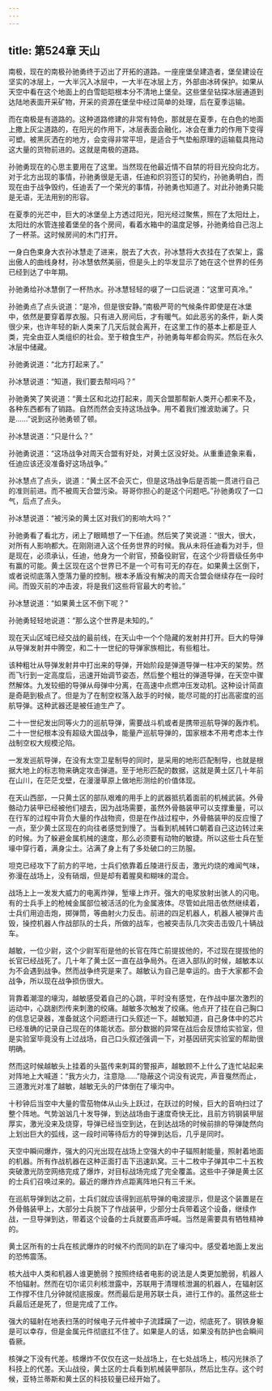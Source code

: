 ```yaml
---
---
---
```

title: 第524章 天山
---



南极，现在的南极孙驰勇终于迈出了开拓的道路。一座座堡垒建造者，堡垒建设在坚实的冰层上，一大半沉入冰层中，一大半在冰层上方，外部由冰砖保护。如果从天空中看在这个地面上的白雪皑皑根本分不清地上堡垒。这些堡垒钻探冰层通道到达陆地表面开采矿物，开采的资源在堡垒中经过简单的处理，后在夏季运输。

而在南极是有道路的。这种道路修建的非常有特色，那就是在夏季，在白色的地面上撒上灰尘道路的，在阳光的作用下，冰层表面会融化，冰会在重力的作用下变得可塑。被黑灰洒在的地方，会变得非常平坦，是适合于气垫船原理的运输载具拖动这大量的货物前进的。这就是南极的道路。

孙驰勇现在的心思主要用在了这里。当然现在他最近情不自禁的将目光投向北方。对于北方出现的事情，孙驰勇很是无语，任迪和炽羽签订的契约，孙驰勇明白，而现在由于战争毁约，任迪丢了一个荣光的事情，孙驰勇也知道了。对此孙驰勇只能是无语，无法用别的形容。

在夏季的光芒中，巨大的冰堡垒上方透过阳光，阳光经过聚焦，照在了太阳灶上，太阳灶的水管连接着堡垒的各个房间，看着水箱中的温度足够，孙驰勇给自己泡上了一杯茶。这时候房间的木门打开。

一身白色束身大衣孙冰慧走了进来，脱去了大衣，孙冰慧将大衣挂在了衣架上，露出傲人的曲线身材，孙冰慧依然美丽，但是头上的华发显示了她在这个世界的任务已经到达了中年期。

孙驰勇给孙冰慧倒了一杯热水。孙冰慧轻轻的啜了一口后说道：“这里可真冷。”

孙驰勇点了点头说道：“是冷，但是很安静。”南极严苛的气候条件即使是在冰堡中，依然是要穿着厚衣服。只有进入房间后，才有暖气。如此恶劣的条件，新人类很少来，也许年轻的新人类来了几天后就会离开，在这里工作的基本上都是亚人类，完全由亚人类组织的社会。至于粮食生产，孙驰勇每年都会购买。然后在永久冰层中储藏。

孙驰勇说道：“北方打起来了。”

孙冰慧说道：“知道，我们要去帮吗吗？”

孙驰勇笑了笑说道：“黄土区和北边打起来，周天合盟那帮新人类开心都来不及，各种东西都有了销路。自然而然会支持这场战争。用不着我们推波助澜了。只是……”说到这孙驰勇顿了顿。

孙冰慧说道：“只是什么？”

孙驰勇说道：“这场战争对周天合盟有好处，对黄土区没好处。从重重迹象来看，任迪应该还没准备好这场战争。”

孙冰慧点了点头，说道：“黄土区不会灭亡，但是这场战争后是否能一贯进行自己的准则前进。而不被周天合盟污染。哥哥你担心的是这个问题吧。”孙驰勇叹了一口气，后点了点头。

孙冰慧说道：“被污染的黄土区对我们的影响大吗？”

孙驰勇看了看北方，闭上了眼睛想了一下任迪。然后笑了笑说道：“很大，很大，对所有人影响都大。在刚刚进入这个任务世界的时候。我从未将任迪看为对手，但是现在，必须承认，任迪，他身为一个尉官，预备役尉官，在这个少将晋级任务中有赢的可能。黄土区现在这个世界已不是一个可有可无的存在。如果黄土区倒下，或者说彻底落入堕落力量的控制。根本矛盾没有解决的周天合盟会继续存在一段时间。而毁灭前的冲击波，将是我们这些将官最大的考验。”

孙冰慧说道：“如果黄土区不倒下呢？”

孙驰勇轻轻地说道：“那么这个世界是未知的。”

现在天山区域已经交战的最前线，在天山中一个个隐藏的发射井打开。巨大的导弹从导弹发射井中腾空，和二十一世纪的导弹家族相比，有些粗壮。

该种粗壮从导弹发射井中打出来的导弹，开始阶段是弹道导弹一柱冲天的架势。然而飞行到一定高度后，迅速开始调节姿态，然后整个粗壮的弹道导弹，在天空中骤然解体。九发较细的导弹从母弹中分离，在高速中点燃冲压发动机。这种设计简直是奇葩到极点了。但是为了在制空权落入敌手的时候，能尽可能的打出高密度的巡航导弹。这种武器还是被任迪生产了。

二十一世纪发出同等火力的巡航导弹，需要战斗机或者是携带巡航导弹的轰炸机。二十一世纪根本没有超级大国战争，能量产巡航导弹的，国家根本不用考虑本土作战制空权大规模沦陷。

一发发巡航导弹，在没有太空卫星制导的同时，是采用的地形匹配制导，也就是根据大地上的标志物来确定攻击弹道。至于地形匹配的数据，这就是黄土区几十年前在山川，在茫茫戈壁，在漫漫草原上做地形测绘的价值体现。

在天山西部，一只黄土区的部队艰难的用手上的武器抵抗着面前的机械武装。外骨骼动力装甲已经被他们褪去，因为战场需要，虽然外骨骼装甲可以支撑重量，可以在行军的过程中背负大量的作战物资，但是在作战过程中，外骨骼装甲的反应慢了一点，至少黄土区现在的向往者感觉到慢了。当看到机械转口朝着自己这边转过来的时候。为了躲避金属机械的速度，那么必须要有动物的敏捷。所以这些士兵在堑壕中穿行着，满身尘土。沾满了身上有了多处破口的三防服。

坦克已经攻下了前方的平地，士兵们依靠着丘陵进行反击，激光灼烧的难闻气味，弥漫在战场上，没有硝烟，但是却有着腥臭和糊味的混合。

战场上上一发发大威力的电离炸弹，堑壕上炸开。强大的电浆放射出骇人的闪电。有的士兵手上的枪械金属部位被活活的化为金属液体。尽管如此阻击依然继续着，士兵们用迫击炮，掷弹筒，等曲射火力反击。前进的四足机器人，机器人被弹片击毁，操控机器人作战部队的士兵，所做的战车，也被突击队几次突击击毁几十辆战车。

越敏，一位少尉，这个少尉军衔是他的长官在阵亡前提拔他的，不过现在提拔他的长官已经战死了。几十年了黄土区一直在战争局外。在进入部队的时候，越敏本以为不会遇到战争。然而战争终究是来了。越敏认为自己是幸运的。由于大家都不会战争，所以现在战争损伤很大。

背靠着潮湿的壕沟，越敏感受着自己的心跳，平时没有感觉，在作战中屡次激烈的运动中，心跳剧烈传来刺激的绞痛。越敏多次触发了绞痛。他点开了挂在自己胸口的信息记录器，准备就这个问题进行口头叙述一下。越敏知道，自己身体中的芯片已经准确的记录自己现在的体能状态。部分数据的异常在战后会反馈给实验室，但是实验室毕竟没有上过战场，自己口头叙述强调一下，对基因研究实验室的帮助很明确。

然而这时候越敏头上挂着的头盔传来刺耳的警报声，越敏顾不上什么了连忙站起来对阵地上大喊道：“我方火力，注意隐……”隐蔽这个词没有说完，声音戛然而止，三道激光对准了越敏，越敏无头的尸体倒在了壕沟中。

十秒钟后当空中大量的雪茄物体从山头上跃过，在跃过的时候，巨大的音响扫过了整个阵地。气势汹汹几十发导弹，到达战场由于速度奇快无比，且前方钨钢装甲层厚实，激光没来及烧穿，导弹已经当空到达，在到达战场的时候前排的导弹陡然向上划出巨大的弧线，这一段时间等待后方的导弹到达后，几乎是同时。

天空中瞬间爆炸，强大的闪光出现在战场上空强大的中子辐照射能量，照射着地面的机器。所有作战机器在这种正面打击下迅速趴窝。三十二枚中子弹其中二十五枚突破激光防空网络完成了爆炸，对目标战场完成了完全覆盖。这些中子弹是黄土区的士兵们召唤过来的。最近的爆炸炸点距离阵地只有三千米。

在巡航导弹到达之前，士兵们就应该得到巡航导弹的电波提示，但是这个装置是在外骨骼装甲上，大部分士兵脱下了作战装甲，少部分士兵带着这个设备，继续作战，一旦导弹到达，带着这个设备的士兵就要高声呼喊。当然是需要具有牺牲精神的。

黄土区所有的士兵在核武爆炸的时候不约而同的趴在了壕沟中。感受着地面上发出的恐怖震荡。

核大战中人类和机器人谁更脆弱？按照终结者电影的说法是人类更加脆弱，机器人不怕辐射。然而在切尔诺贝利核泄露中，苏联用于清理核泄漏的机器人，在辐射区工作撑不住几分钟就彻底报废。然而最后是用苏联士兵，进行工作的。虽然这些士兵最后还是死了，但是完成了工作。

强大的辐射在地表扫荡的时候电子元件被中子流蹂躏了一边，彻底死了。钢铁身躯是可以幸存，但是金属元件彻底扛不住了。如果是人的话，如果没有防护也会瞬间昏厥。

核弹之下没有代差。核爆炸不仅仅在这一处战场上，在七处战场上，核闪光抹杀了科技上的代差。天山战役，黄土区的士兵看到机械装甲部队，然后比生存。这个时候，亚特兰蒂斯和黄土区的科技较量已经开始了。